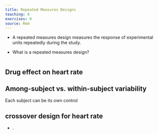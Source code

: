 ```yaml
---
title: Repeated Measures Designs
teaching: 0
exercises: 0
source: Rmd
---
```


::::::::::::::::::::::::::::::::::::::: objectives

- A repeated measures design measures the response of experimental units repeatedly during the study.

::::::::::::::::::::::::::::::::::::::::::::::::::

:::::::::::::::::::::::::::::::::::::::: questions

- What is a repeated measures design?

::::::::::::::::::::::::::::::::::::::::::::::::::

```r
```

## Drug effect on heart rate

## Among-subject vs. within-subject variability

Each subject can be its own control

## crossover design for heart rate



:::::::::::::::::::::::::::::::::::::::: keypoints

- .

::::::::::::::::::::::::::::::::::::::::::::::::::


